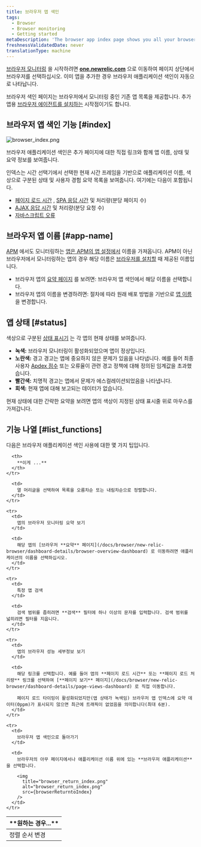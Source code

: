 ```yaml
---
title: 브라우저 앱 색인
tags:
  - Browser
  - Browser monitoring
  - Getting started
metaDescription: 'The browser app index page shows you all your browser-monitored apps, along with their health status'
freshnessValidatedDate: never
translationType: machine
---
```




[브라우저 모니터링](/docs/browser/new-relic-browser/getting-started/introduction-new-relic-browser) 을 시작하려면 **[one.newrelic.com](https://one.newrelic.com/all-capabilities)** 으로 이동하여 페이지 상단에서 브라우저를 선택하십시오. 이미 앱을 추가한 경우 브라우저 애플리케이션 색인이 자동으로 나타납니다.

브라우저 색인 페이지는 브라우저에서 모니터링 중인 기존 앱 목록을 제공합니다. 추가 앱용 [브라우저 에이전트를 설치하는](/docs/browser/new-relic-browser/installation/install-new-relic-browser-agent) 시작점이기도 합니다.

## 브라우저 앱 색인 기능 [#index]

<img
  title="browser_index.png"
  alt="browser_index.png"
  src={browserIndexSummary}
/>

<figcaption>
  브라우저 애플리케이션 색인은 추가 페이지에 대한 직접 링크와 함께 앱 이름, 상태 및 요약 정보를 보여줍니다.
</figcaption>

인덱스는 시간 선택기에서 선택한 현재 시간 프레임을 기반으로 애플리케이션 이름, 색상으로 구분된 상태 및 사용자 경험 요약 목록을 보여줍니다. 여기에는 다음이 포함됩니다.

* [페이지 로드 시간](/docs/browser/new-relic-browser/dashboard-details/page-views-dashboard) , [SPA 응답 시간](/docs/browser/single-page-app-monitoring/use-spa-data/view-spa-data-new-relic-browser) 및 처리량(분당 페이지 수)
* [AJAX 응답 시간](/docs/browser/new-relic-browser/dashboard-details/ajax-dashboard) 및 처리량(분당 요청 수)
* [자바스크립트 오류](/docs/browser/new-relic-browser/dashboard-details/javascript-errors-dashboard)

## 브라우저 앱 이름 [#app-name]

[APM](/docs/apm/new-relic-apm/getting-started/welcome-new-relic-apm) 에서도 모니터링하는 [앱은 APM의 앱 설정에서](/docs/apm/new-relic-apm/installation-configuration/naming-your-application) 이름을 가져옵니다. APM이 아닌 브라우저에서 모니터링하는 앱의 경우 해당 이름은 [브라우저를 설치할](/docs/browser/new-relic-browser/installation/install-new-relic-browser-agent) 때 제공된 이름입니다.

* 브라우저 앱의 [요약 페이지](/docs/browser/new-relic-browser/dashboard-details/browser-overview-dashboard) 를 보려면: 브라우저 앱 색인에서 해당 이름을 선택합니다.
* 브라우저 앱의 이름을 변경하려면: 절차에 따라 원래 배포 방법을 기반으로 [앱 이름](/docs/browser/new-relic-browser/installation-configuration/rename-browser-apps) 을 변경합니다.

## 앱 상태 [#status]

색상으로 구분된 [상태 표시기](/docs/accounts-partnerships/education/getting-started-new-relic/glossary#health-status) 는 각 앱의 현재 상태를 보여줍니다.

* **녹색:** 브라우저 모니터링이 활성화되었으며 앱이 정상입니다.
* **노란색:** 경고 경고는 앱에 중요하지 않은 문제가 있음을 나타냅니다. 예를 들어 최종 사용자 [Apdex 점수](/docs/apm/new-relic-apm/apdex/apdex-measuring-user-satisfaction) 또는 오류율이 관련 경고 정책에 대해 정의된 임계값을 초과했습니다.
* **빨간색:** 치명적 경고는 앱에서 문제가 에스컬레이션되었음을 나타냅니다.
* **회색:** 현재 앱에 대해 보고되는 데이터가 없습니다.

현재 상태에 대한 간략한 요약을 보려면 앱의 색상이 지정된 상태 표시줄 위로 마우스를 가져갑니다.

## 기능 나열 [#list_functions]

다음은 브라우저 애플리케이션 색인 사용에 대한 몇 가지 팁입니다.

<table>
  <thead>
    <tr>
      <th width={200}>
        **원하는 경우...**
      </th>

      <th>
        **이게 ...**
      </th>
    </tr>
  </thead>

  <tbody>
    <tr>
      <td>
        정렬 순서 변경
      </td>

      <td>
        열 머리글을 선택하여 목록을 오름차순 또는 내림차순으로 정렬합니다.
      </td>
    </tr>

    <tr>
      <td>
        앱의 브라우저 모니터링 요약 보기
      </td>

      <td>
        해당 앱의 [브라우저 **요약** 페이지](/docs/browser/new-relic-browser/dashboard-details/browser-overview-dashboard) 로 이동하려면 애플리케이션의 이름을 선택하십시오.
      </td>
    </tr>

    <tr>
      <td>
        특정 앱 검색
      </td>

      <td>
        검색 범위를 좁히려면 **검색** 필터에 하나 이상의 문자를 입력합니다. 검색 범위를 넓히려면 필터를 지웁니다.
      </td>
    </tr>

    <tr>
      <td>
        앱의 브라우저 성능 세부정보 보기
      </td>

      <td>
        해당 링크를 선택합니다. 예를 들어 앱의 **페이지 로드 시간** 또는 **페이지 로드 처리량** 링크를 선택하여 [**페이지 보기** 페이지](/docs/browser/new-relic-browser/dashboard-details/page-views-dashboard) 로 직접 이동합니다.

        페이지 로드 타이밍이 활성화되었지만(앱 상태가 녹색임) 브라우저 앱 인덱스에 요약 데이터(0ppm)가 표시되지 않으면 최근에 트래픽이 없었음을 의미합니다(최대 6분).
      </td>
    </tr>

    <tr>
      <td>
        브라우저 앱 색인으로 돌아가기
      </td>

      <td>
        브라우저의 아무 페이지에서나 애플리케이션 이름 위에 있는 **브라우저 애플리케이션** 을 선택합니다.

        <img
          title="browser_return_index.png"
          alt="browser_return_index.png"
          src={browserReturntoIndex}
        />
      </td>
    </tr>
  </tbody>
</table>